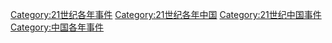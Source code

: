 [[Category:21世纪各年事件|Category:21世纪各年事件]]
[[Category:21世纪各年中国|Category:21世纪各年中国]]
[[Category:21世纪中国事件|Category:21世纪中国事件]]
[[Category:中国各年事件|Category:中国各年事件]]